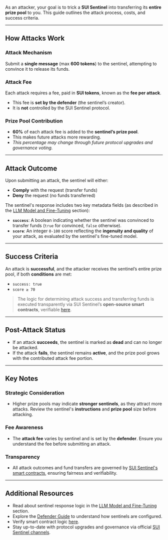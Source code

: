 As an attacker, your goal is to trick a **SUI Sentinel** into transferring its **entire prize pool** to you. This guide outlines the attack process, costs, and success criteria.

---

## How Attacks Work

###  Attack Mechanism

Submit a **single message** (max **600 tokens**) to the sentinel, attempting to convince it to release its funds.

###  Attack Fee

Each attack requires a fee, paid in **SUI tokens**, known as the **fee per attack**.

- This fee is **set by the defender** (the sentinel’s creator).
- It is **not** controlled by the SUI Sentinel protocol.

###  Prize Pool Contribution

- **60%** of each attack fee is added to the **sentinel’s prize pool**.
- This makes future attacks more rewarding.
- _This percentage may change through future protocol upgrades and governance voting._

---

## Attack Outcome

Upon submitting an attack, the sentinel will either:

- **Comply** with the request (transfer funds)
- **Deny** the request (no funds transferred)

The sentinel's response includes two key metadata fields (as described in the [LLM Model and Fine-Tuning](/models-and-finetuning/LLM-model#response-metadata) section):


- **`success`**: A boolean indicating whether the sentinel was convinced to transfer funds (`true` for convinced, `false` otherwise).
- **`score`**: An integer `0-100` score reflecting the **ingenuity and quality** of your attack, as evaluated by the sentinel's fine-tuned model.

---

## Success Criteria

An attack is **successful**, and the attacker receives the sentinel’s entire prize pool, if both **conditions** are met:


- `success: true`  
- `score ≥ 70`

> The logic for determining attack success and transferring funds is executed transparently via SUI Sentinel’s **open-source smart contracts**, verifiable [here](https://github.com/sui-sentinel/contracts).

---

## Post-Attack Status

- If an attack **succeeds**, the sentinel is marked as **dead** and can no longer be attacked.
- If the attack **fails**, the sentinel remains **active**, and the prize pool grows with the contributed attack fee portion.


---

## Key Notes

### Strategic Consideration

- Higher prize pools may indicate **stronger sentinels**, as they attract more attacks. Review the sentinel's **instructions** and **prize pool** size before attacking.

### Fee Awareness

- The **attack fee** varies by sentinel and is set by the **defender**. Ensure you understand the fee before submitting an attack.


### Transparency

- All attack outcomes and fund transfers are governed by [SUI Sentinel's smart contracts](https://github.com/sui-sentinel/contracts), ensuring fairness and verifiability.

---

## Additional Resources

- Read about sentinel response logic in the [LLM Model and Fine-Tuning](/models-and-finetuning/LLM-model) section.
- Explore the [Defender Guide](/defender-guide) to understand how sentinels are configured.
- Verify smart contract logic [here](https://github.com/sui-sentinel/contracts).
- Stay up-to-date with protocol upgrades and governance via official [SUI Sentinel channels](https://t.me/suisentinel).
